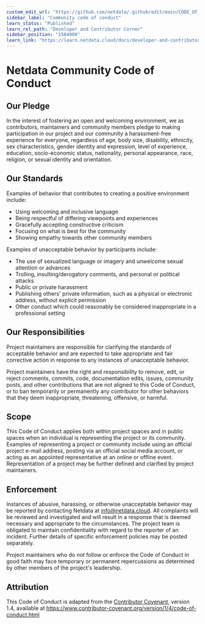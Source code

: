 ```yaml
---
custom_edit_url: "https://github.com/netdata/.github/edit/main/CODE_OF_CONDUCT.md"
sidebar_label: "Community code of conduct"
learn_status: "Published"
learn_rel_path: "Developer and Contributor Corner"
sidebar_position: "1504000"
learn_link: "https://learn.netdata.cloud/docs/developer-and-contributor-corner/community-code-of-conduct"
---
```



# Netdata Community Code of Conduct

## Our Pledge

In the interest of fostering an open and welcoming environment, we as
contributors, maintainers and community members pledge to making participation in our project and
our community a harassment-free experience for everyone, regardless of age, body
size, disability, ethnicity, sex characteristics, gender identity and expression,
level of experience, education, socio-economic status, nationality, personal
appearance, race, religion, or sexual identity and orientation.

## Our Standards

Examples of behavior that contributes to creating a positive environment
include:

-   Using welcoming and inclusive language
-   Being respectful of differing viewpoints and experiences
-   Gracefully accepting constructive criticism
-   Focusing on what is best for the community
-   Showing empathy towards other community members

Examples of unacceptable behavior by participants include:

-   The use of sexualized language or imagery and unwelcome sexual attention or
    advances
-   Trolling, insulting/derogatory comments, and personal or political attacks
-   Public or private harassment
-   Publishing others' private information, such as a physical or electronic
    address, without explicit permission
-   Other conduct which could reasonably be considered inappropriate in a
    professional setting

## Our Responsibilities

Project maintainers are responsible for clarifying the standards of acceptable
behavior and are expected to take appropriate and fair corrective action in
response to any instances of unacceptable behavior.

Project maintainers have the right and responsibility to remove, edit, or
reject comments, commits, code, documentation edits, issues, community posts, and other contributions
that are not aligned to this Code of Conduct, or to ban temporarily or
permanently any contributor for other behaviors that they deem inappropriate,
threatening, offensive, or harmful.

## Scope

This Code of Conduct applies both within project spaces and in public spaces
when an individual is representing the project or its community. Examples of
representing a project or community include using an official project e-mail
address, posting via an official social media account, or acting as an appointed
representative at an online or offline event. Representation of a project may be
further defined and clarified by project maintainers.

## Enforcement

Instances of abusive, harassing, or otherwise unacceptable behavior may be
reported by contacting Netdata at info@netdata.cloud. All
complaints will be reviewed and investigated and will result in a response that
is deemed necessary and appropriate to the circumstances. The project team is
obligated to maintain confidentiality with regard to the reporter of an incident.
Further details of specific enforcement policies may be posted separately.

Project maintainers who do not follow or enforce the Code of Conduct in good
faith may face temporary or permanent repercussions as determined by other
members of the project's leadership.

## Attribution

This Code of Conduct is adapted from the [Contributor Covenant][homepage], version 1.4,
available at <https://www.contributor-covenant.org/version/1/4/code-of-conduct.html>

[homepage]: https://www.contributor-covenant.org
